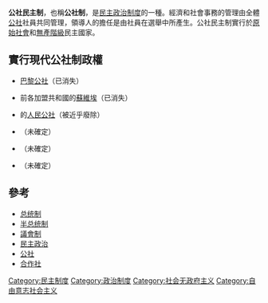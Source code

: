 {{unreferenced|time=2017-07-20T12:14:39+00:00}}
{{Politics}}
'''公社民主制'''，也稱'''公社制'''，是[[民主|民主]][[政治制度|政治制度]]的一種。經濟和社會事務的管理由全體[[公社|公社]]社員共同管理，領導人的擔任是由社員在選舉中所產生。公社民主制實行於[[原始社會|原始社會]]和[[無產階級|無產階級]]民主國家。

== 實行現代公社制政權 ==
*{{flag|French Third Republic}}[[巴黎公社|巴黎公社]]（已消失）
*前{{USSR}}各加盟共和國的[[蘇維埃|蘇維埃]]（已消失）
*{{PRC}}的[[人民公社|人民公社]]（被近乎廢除）
*{{CUB}}（未確定）
*{{DPRK}}（未確定）
*{{VNM}}（未確定）

== 參考 ==
*[[总统制|总统制]]
*[[半总统制|半总统制]]
*[[議會制|議會制]]
*[[民主政治|民主政治]]
*[[公社|公社]]
*[[合作社|合作社]]

[[Category:民主制度|Category:民主制度]]
[[Category:政治制度|Category:政治制度]]
[[Category:社会无政府主义|Category:社会无政府主义]]
[[Category:自由意志社会主义|Category:自由意志社会主义]]